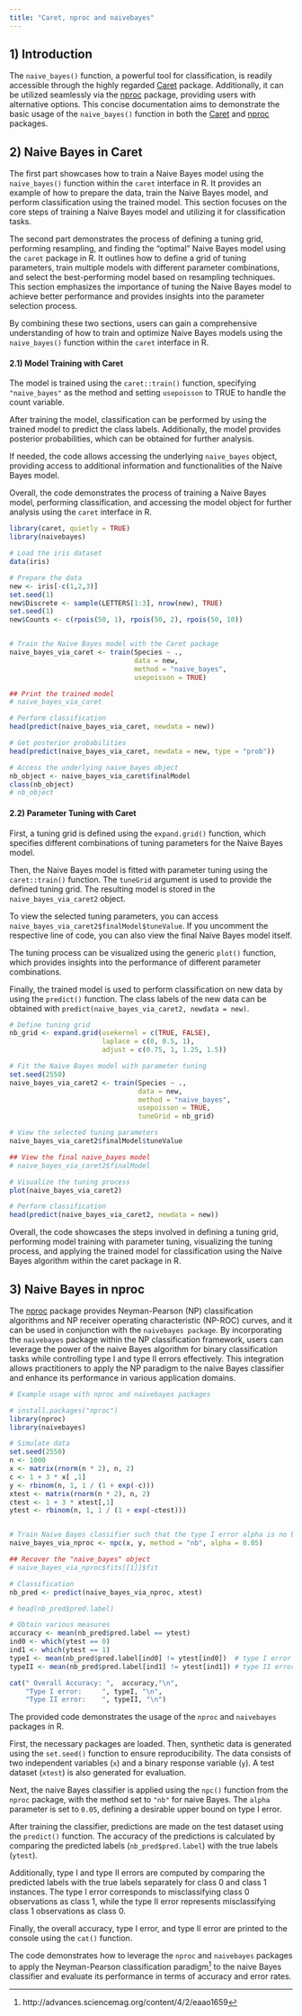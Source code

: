```yaml
---
title: "Caret, nproc and naivebayes"
---
```


## 1) Introduction

The `naive_bayes()` function, a powerful tool for classification, is readily accessible through the highly regarded [Caret](https://cran.r-project.org/web/packages/caret/index.html) package. Additionally, it can be utilized seamlessly via the [nproc](https://cran.r-project.org/web/packages/nproc/) package, providing users with alternative options. This concise documentation aims to demonstrate the basic usage of the `naive_bayes()` function in both the [Caret](https://cran.r-project.org/web/packages/caret/index.html) and [nproc](https://cran.r-project.org/web/packages/nproc/) packages.


## 2) Naive Bayes in Caret

The first part showcases how to train a Naive Bayes model using the `naive_bayes()` function within the `caret` interface in R. It provides an example of how to prepare the data, train the Naive Bayes model, and perform classification using the trained model. This section focuses on the core steps of training a Naive Bayes model and utilizing it for classification tasks.

The second part demonstrates the process of defining a tuning grid, performing resampling, and finding the "optimal" Naive Bayes model using the `caret` package in R. It outlines how to define a grid of tuning parameters, train multiple models with different parameter combinations, and select the best-performing model based on resampling techniques. This section emphasizes the importance of tuning the Naive Bayes model to achieve better performance and provides insights into the parameter selection process.

By combining these two sections, users can gain a comprehensive understanding of how to train and optimize Naive Bayes models using the `naive_bayes()` function within the `caret` interface in R.

#### 2.1) Model Training with Caret

The model is trained using the `caret::train()` function, specifying `"naive_bayes"` as the method and setting `usepoisson` to TRUE to handle the count variable.

After training the model, classification can be performed by using the trained model to predict the class labels. Additionally, the model provides posterior probabilities, which can be obtained for further analysis.

If needed, the code allows accessing the underlying `naive_bayes` object, providing access to additional information and functionalities of the Naive Bayes model.

Overall, the code demonstrates the process of training a Naive Bayes model, performing classification, and accessing the model object for further analysis using the `caret` interface in R.

```r
library(caret, quietly = TRUE)
library(naivebayes)

# Load the iris dataset
data(iris)

# Prepare the data
new <- iris[-c(1,2,3)]
set.seed(1)
new$Discrete <- sample(LETTERS[1:3], nrow(new), TRUE) 
set.seed(1)
new$Counts <- c(rpois(50, 1), rpois(50, 2), rpois(50, 10)) 


# Train the Naive Bayes model with the Caret package
naive_bayes_via_caret <- train(Species ~ ., 
                               data = new, 
                               method = "naive_bayes", 
                               usepoisson = TRUE)

## Print the trained model
# naive_bayes_via_caret

# Perform classification
head(predict(naive_bayes_via_caret, newdata = new))

# Get posterior probabilities
head(predict(naive_bayes_via_caret, newdata = new, type = "prob"))

# Access the underlying naive_bayes object
nb_object <- naive_bayes_via_caret$finalModel
class(nb_object)
# nb_object
```

#### 2.2) Parameter Tuning with Caret

First, a tuning grid is defined using the `expand.grid()` function, which specifies different combinations of tuning parameters for the Naive Bayes model.

Then, the Naive Bayes model is fitted with parameter tuning using the `caret::train()` function. The `tuneGrid` argument is used to provide the defined tuning grid. The resulting model is stored in the `naive_bayes_via_caret2` object.

To view the selected tuning parameters, you can access `naive_bayes_via_caret2$finalModel$tuneValue`. If you uncomment the respective line of code, you can also view the final Naive Bayes model itself.

The tuning process can be visualized using the generic `plot()` function, which provides insights into the performance of different parameter combinations.

Finally, the trained model is used to perform classification on new data by using the `predict()` function. The class labels of the new data can be obtained with `predict(naive_bayes_via_caret2, newdata = new)`.


```r

# Define tuning grid 
nb_grid <- expand.grid(usekernel = c(TRUE, FALSE),
                       laplace = c(0, 0.5, 1), 
                       adjust = c(0.75, 1, 1.25, 1.5))

# Fit the Naive Bayes model with parameter tuning
set.seed(2550)
naive_bayes_via_caret2 <- train(Species ~ ., 
                                data = new, 
                                method = "naive_bayes",
                                usepoisson = TRUE,
                                tuneGrid = nb_grid)

# View the selected tuning parameters
naive_bayes_via_caret2$finalModel$tuneValue

## View the final naive_bayes model
# naive_bayes_via_caret2$finalModel

# Visualize the tuning process
plot(naive_bayes_via_caret2)

# Perform classification 
head(predict(naive_bayes_via_caret2, newdata = new))
```

Overall, the code showcases the steps involved in defining a tuning grid, performing model training with parameter tuning, visualizing the tuning process, and applying the trained model for classification using the Naive Bayes algorithm within the caret package in R.


## 3) Naive Bayes in nproc

The [nproc](https://cran.r-project.org/web/packages/nproc/) package provides Neyman-Pearson (NP) classification algorithms and NP receiver operating characteristic (NP-ROC) curves, and it can be used in conjunction with the `naivebayes package`. By incorporating the `naivebayes` package within the NP classification framework, users can leverage the power of the naive Bayes algorithm for binary classification tasks while controlling type I and type II errors effectively. This integration allows practitioners to apply the NP paradigm to the naive Bayes classifier and enhance its performance in various application domains.


```r
# Example usage with nproc and naivebayes packages

# install.packages("nproc")
library(nproc)
library(naivebayes)

# Simulate data
set.seed(2550)
n <- 1000
x <- matrix(rnorm(n * 2), n, 2)
c <- 1 + 3 * x[ ,1]
y <- rbinom(n, 1, 1 / (1 + exp(-c)))
xtest <- matrix(rnorm(n * 2), n, 2)
ctest <- 1 + 3 * xtest[,1]
ytest <- rbinom(n, 1, 1 / (1 + exp(-ctest)))


# Train Naive Bayes classifier such that the type I error alpha is no bigger than 5%
naive_bayes_via_nproc <- npc(x, y, method = "nb", alpha = 0.05)

## Recover the "naive_bayes" object
# naive_bayes_via_nproc$fits[[1]]$fit

# Classification
nb_pred <- predict(naive_bayes_via_nproc, xtest)

# head(nb_pred$pred.label)

# Obtain various measures
accuracy <- mean(nb_pred$pred.label == ytest)
ind0 <- which(ytest == 0)
ind1 <- which(ytest == 1)
typeI <- mean(nb_pred$pred.label[ind0] != ytest[ind0])  # type I error on test set
typeII <- mean(nb_pred$pred.label[ind1] != ytest[ind1]) # type II error on test set

cat(" Overall Accuracy: ",  accuracy,"\n",
    "Type I error:     ", typeI, "\n",
    "Type II error:    ", typeII, "\n")
```


The provided code demonstrates the usage of the `nproc` and `naivebayes` packages in R.

First, the necessary packages are loaded. Then, synthetic data is generated using the `set.seed()` function to ensure reproducibility. The data consists of two independent variables (`x`) and a binary response variable (`y`). A test dataset (`xtest`) is also generated for evaluation.

Next, the naive Bayes classifier is applied using the `npc()` function from the `nproc` package, with the method set to `"nb"` for naive Bayes. The `alpha` parameter is set to `0.05`, defining a desirable upper bound on type I error.

After training the classifier, predictions are made on the test dataset using the `predict()` function. The accuracy of the predictions is calculated by comparing the predicted labels (`nb_pred$pred.label`) with the true labels (`ytest`).

Additionally, type I and type II errors are computed by comparing the predicted labels with the true labels separately for class 0 and class 1 instances. The type I error corresponds to misclassifying class 0 observations as class 1, while the type II error represents misclassifying class 1 observations as class 0.

Finally, the overall accuracy, type I error, and type II error are printed to the console using the `cat()` function.

The code demonstrates how to leverage the `nproc` and `naivebayes` packages to apply the Neyman-Pearson classification paradigm^[http://advances.sciencemag.org/content/4/2/eaao1659] to the naive Bayes classifier and evaluate its performance in terms of accuracy and error rates.
